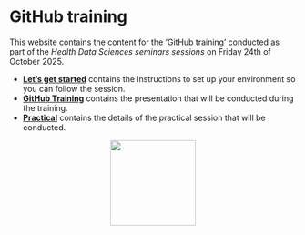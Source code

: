# GitHub training

This website contains the content for the 'GitHub training' conducted as part of the *Health Data Sciences seminars sessions* on Friday 24th of October 2025.

-   [**Let's get started**](set_up.qmd) contains the instructions to set up your environment so you can follow the session.
-   [**GitHub Training**](github_basis.qmd) contains the presentation that will be conducted during the training.
-   [**Practical**](practical.qmd) contains the details of the practical session that will be conducted.

<div style="text-align: center;">
  <img src="images/hds_logo.svg" width="150" />
</div>
